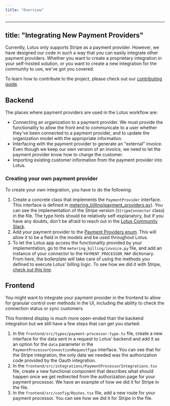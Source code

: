 ```yaml
---
title: "Overview"
---
```


---
title: "Integrating New Payment Providers"
---

Currently, Lotus only supports Stripe as a payment provider. However, we have
designed our code in such a way that you can easily integrate other payment
providers. Whether you want to create a proprietary integration in your
self-hosted solution, or you want to create a new integration for the community
to use, we've got you covered.

To learn how to contribute to the project, please check out our
[contributing guide](/contributing).

## Backend

The places where payment providers are used in the Lotus workflow are:

- Connecting an organization to a payment provider. We must provide the
  functionality to allow the front end to communicate to a user whether they've
  been connected to a payment provider, and to update the organization model
  with the appropriate information.
- Interfacing with the payment provider to generate an "external" invoice. Even
  though we keep our own version of an invoice, we need to let the payment
  provider know how to charge the customer.
- Importing existing customer information from the payment provider into Lotus.

### Creating your own payment provider

To create your own integration, you have to do the following:

1. Create a concrete class that implements the `PaymentProvider` interface. This
   interface is defined in
   [metering_billing/payment_providers.py](https://github.com/uselotus/lotus/blob/027f9c456093b53b8d331f8c0cf6df2e6a96a58c/backend/metering%5Fbilling/payment%5Fproviders.py#L1)).
   You can see the implementation of the Stripe version (`StripeConnector`
   class) in the file. The type hints should be relatively self-explanatory, but
   if you have any doubts, don't be afraid to reach out in the
   [Lotus Community Slack](https://lotus-community.slack.com).
2. Add your payment provider to the
   [Payment Providers enum](https://github.com/uselotus/lotus/blob/027f9c456093b53b8d331f8c0cf6df2e6a96a58c/backend/metering%5Fbilling/utils.py#L35).
   This will allow it to be a field in the models and be used throughout Lotus.
3. To let the Lotus app access the functionality provided by your
   implementation, go to the `metering_billing/invoice.py` file, and add an
   instance of your connector to the `PAYMENT_PROCESSOR_MAP` dictionary. From
   here, the boilerplate will take care of using the methods you defined to
   execute Lotus' billing logic. To see how we did it with Stripe,
   [check out this line](https://github.com/uselotus/lotus/blob/027f9c456093b53b8d331f8c0cf6df2e6a96a58c/backend/metering%5Fbilling/payment%5Fproviders.py#L249).

## Frontend

You might want to integrate your payment provider in the frontend to allow for
granular control over methods in the UI, including the ability to check the
connection status or sync customers.

This frontend display is much more open-ended than the backend integration but
we still have a few steps that can get you started:

1. In the `frontend/src/types/payment-processor-type.ts` file, create a new
   interface for the data sent in a request to Lotus' backend and add it as an
   option for the `data` parameter in the
   `PaymentProcessorConnectionRequestType` interface. You can see that for the
   Stripe integration, the only data we needed was the authorization code
   provided by the Oauth integration.
2. In the `frontend/src/integrations/PaymentProcessorIntegrations.tsx` file,
   create a new functional component that describes what should happen once we
   get redirected from the authorization page for your payment processor. We
   have an example of how we did it for Stripe in the file.
3. In the `frontend/src/config/Routes.tsx` file, add a new route for your
   payment processor. You can see how we did it for Stripe in the file.
